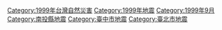 {{cat main|921大地震}}

[[Category:1999年台灣自然災害|Category:1999年台灣自然災害]]
[[Category:1999年地震|Category:1999年地震]]
[[Category:1999年9月|Category:1999年9月]]
[[Category:南投縣地震|Category:南投縣地震]]
[[Category:臺中市地震|Category:臺中市地震]]
[[Category:臺北市地震|Category:臺北市地震]]